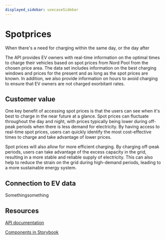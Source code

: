 ```yaml
---
displayed_sidebar: usecaseSidebar
---
```


# Spotprices

When there's a need for charging within the same day, or the day after

The API provides EV owners with real-time information on the optimal times to charge their vehicles
based on spot prices from Nord Pool from the chosen price area. The data set includes information on
the best charging windows and prices for the present and as long as the spot prices are known. In addition,
we also provide information on hours to avoid charging to ensure that EV owners are not charged exorbitant rates.

## Customer value

One key benefit of accessing spot prices is that the users can see when it's best to charge in the near future at a glance.
Spot prices can fluctuate throughout the day and night, with prices typically being lower during off-peak periods when
there is less demand for electricity. By having access to real-time spot prices, users can quickly identify the most
cost-effective times to charge and take advantage of lower prices.

Spot prices will also allow for more efficient charging. By charging off-peak periods, users can take advantage of the excess
capacity in the grid, resulting in a more stable and reliable supply of electricity. This can also help to reduce the strain
on the grid during high-demand periods, leading to a more sustainable energy system.

## Connection to EV data

Somethingsomething

## Resources

[API documentation](https://www.example.com)

[Components in Storybook](https://www.example.com)
